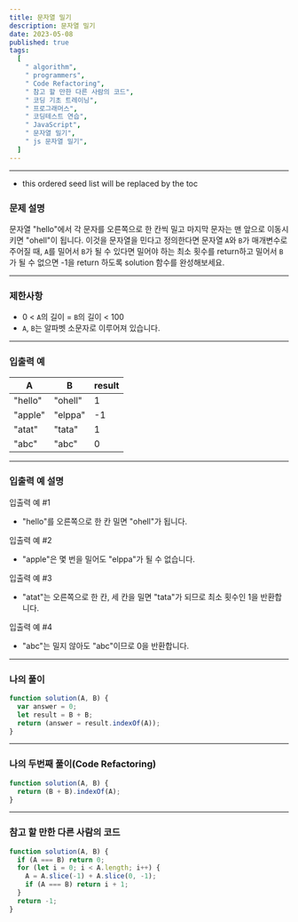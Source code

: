 ```yaml
---
title: 문자열 밀기
description: 문자열 밀기
date: 2023-05-08
published: true
tags:
  [
    " algorithm",
    " programmers",
    " Code Refactoring",
    " 참고 할 만한 다른 사람의 코드",
    " 코딩 기초 트레이닝",
    " 프로그래머스",
    " 코딩테스트 연습",
    " JavaScript",
    " 문자열 밀기",
    " js 문자열 밀기",
  ]
---
```


---

- this ordered seed list will be replaced by the toc

### 문제 설명

문자열 "hello"에서 각 문자를 오른쪽으로 한 칸씩 밀고 마지막 문자는 맨 앞으로 이동시키면 "ohell"이 됩니다. 이것을 문자열을 민다고 정의한다면 문자열 `A`와 `B`가 매개변수로 주어질 때, `A`를 밀어서 `B`가 될 수 있다면 밀어야 하는 최소 횟수를 return하고 밀어서 `B`가 될 수 없으면 -1을 return 하도록 solution 함수를 완성해보세요.

---

### 제한사항

- 0 < `A`의 길이 = `B`의 길이 < 100
- `A`, `B`는 알파벳 소문자로 이루어져 있습니다.

---

### 입출력 예

| A       | B       | result |
| ------- | ------- | ------ |
| "hello" | "ohell" | 1      |
| "apple" | "elppa" | -1     |
| "atat"  | "tata"  | 1      |
| "abc"   | "abc"   | 0      |

---

### 입출력 예 설명

입출력 예 #1

- "hello"를 오른쪽으로 한 칸 밀면 "ohell"가 됩니다.

입출력 예 #2

- "apple"은 몇 번을 밀어도 "elppa"가 될 수 없습니다.

입출력 예 #3

- "atat"는 오른쪽으로 한 칸, 세 칸을 밀면 "tata"가 되므로 최소 횟수인 1을 반환합니다.

입출력 예 #4

- "abc"는 밀지 않아도 "abc"이므로 0을 반환합니다.

---

### 나의 풀이

```jsx
function solution(A, B) {
  var answer = 0;
  let result = B + B;
  return (answer = result.indexOf(A));
}
```

---

### 나의 두번째 풀이(Code Refactoring)

```jsx
function solution(A, B) {
  return (B + B).indexOf(A);
}
```

---

### 참고 할 만한 다른 사람의 코드

```jsx
function solution(A, B) {
  if (A === B) return 0;
  for (let i = 0; i < A.length; i++) {
    A = A.slice(-1) + A.slice(0, -1);
    if (A === B) return i + 1;
  }
  return -1;
}
```
